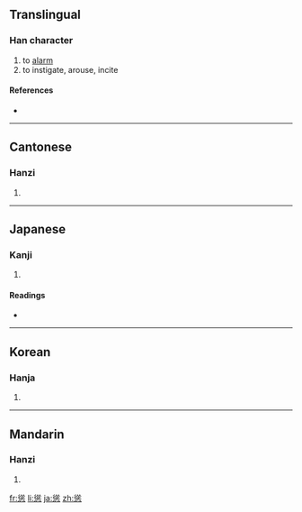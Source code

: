 {{also|怂}}
==Translingual==

===Han character===
{{Han char|rn=61|rad=心|as=11|sn=15|four=2833<sub>8</sub>|canj=竹人心 (HOP)}}

# to [[alarm]]
# to instigate, arouse, incite

====References====
* {{Han ref|kx=0399.290|dkj=11127|dj=0739.160|hdz=42343.100|uh=616B|ud=24939|bh=BCA3|bd=48291}}

----

==Cantonese==

===Hanzi===
{{yue-hanzi|jyut=|y=sung2|sim=怂}}

# {{defn|Cantonese}}

----

==Japanese==

===Kanji===
{{ja-kanji|grade=|rs=心11}}

# {{defn|Japanese}}

====Readings====
* {{ja-readings|on=[[しょう]] (shō)|kun=[[すすめる]] (susumeru)}}

----

==Korean==

===Hanja===
{{ko-hanja|hangeul=종|eumhun=|rv=jong|mr=chong|y=cong}}

# {{defn|Korean}}

----

==Mandarin==

===Hanzi===
{{cmn-hanzi|sim=怂|pin=[[sǒng]] ([[song3]])|wg=sung<sup>3</sup>}}

# {{defn|Mandarin}}

[[fr:慫]]
[[li:慫]]
[[ja:慫]]
[[zh:慫]]